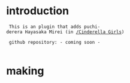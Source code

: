 = introduction =

  This is an plugin that adds puchi-derera Hayasaka Mirei (in [[/Cinderella Girls]])
  
  github repository: - coming soon -
  
= making =



